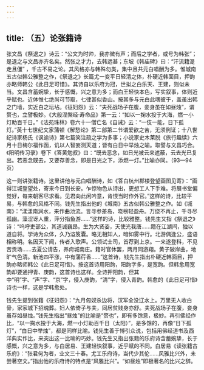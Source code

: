 ```yaml
---
---
---
```

title: （五）论张籍诗
---




张文昌《祭退之》诗云：“公文为时帅，我亦微有声；而后之学者，或号为韩张”；是退之与文昌亦齐名矣。然张之才力，去韩远甚；东坡《韩庙碑》曰：“汗流籍湜走且僵” ，千古不易之论。其风格亦与韩殊勿类，集中且共元白唱酬为多。惟城南五古似韩公雅整之作，《祭退之》长篇尤一变平日轻清之体，朴硬近韩面目，押韵亦略师韩公《此日足可惜》。其诗自以乐府为冠，世拟之白乐天、王建，则似未当。文昌含蓄婉挚，长于感慨，兴之意为多；而白王轻快本色，写实叙事，体则近乎赋也。近体惟七绝尚可节取，七律甚似香山。按其多与元白此喁彼于，盖虽出韩之门墙，实近白之坛坫。《征妇怨》云：“夫死战场子在腹，妾身虽在如昼烛”，谓赘也，立譬极妙。《大般涅槃经·寿命品》第一云：“如以一掬水投于大海，燃一小灯助百千日。”《法苑珠林》卷六十一僧亡名《自诫》云：“一伎一能，日下孤灯。”英十七世纪文家蒲顿《解愁论》第二部第二节谓爱欲之苦，无须例证；十八世纪诗家杨氏《讽谕诗》第七篇笑注疏之学为多事；小说家史木莱脱《旅行趣牍》六月十日梅尔福作函，讥以人智妄测天道；皆有白日中举烛之喻。取譬与文昌巧合。《阳明传习录》卷下《答黄勉叔》曰：“既去恶念，如日光被云来遮蔽，云去光已复出。若恶念既去，又要存善念，即是日光之下，添燃一灯。”比喻亦同。（93—94页）

这一则讲张籍诗。这里讲他与元白唱酬诗，如《答白杭州郡楼登望画图见寄》：“画得江城登望处，寄来今日到长安。乍惊物色从诗出，更想工人下手难。将展书堂偏觉好，每来朝客尽求看。见君向此闲吟意，肯恨当时作外官。”这样的诗，比较平易，与韩愈的风格不同。钱先生指出他的《城南》五古似韩公雅整之作。如《城南》：“漾漾南涧水，来作曲池流。言寻参差岛，晓榜轻盈舟。万绕不再止，千寻尽孤幽。藻涩讶人重，萍分指鱼游……”这样的诗，比较雅整。钱先生又指《祭退之》诗：“呜呼吏部公，其道诚巍昂。生为大贤姿，天使光我唐……籍在江湖间，独以道自将。学诗为众体，久乃溢笈囊。略无相知人，暗如雾中行。北游偶逢公，盛语相称明。名因天下闻，传者入歌声。公领试士司，首荐到上京。一来遂登科，不见苦贡场……去夏公请告，养疴城南庄。籍时官休罢，两月同游翔。黄子陂岸曲，地旷气色清。新池四平涨，中有蒲荇香……”这首诗，钱先生指出朴硬近韩面目，押韵亦略师韩公《此日足可惜》。按这首诗用阳韵，阳韵字多，是宽韵。但韩愈用宽韵却要通押青、庚韵，这首诗也这样。全诗押阳韵，但其中“明”字、“声”字、“京”字，侵入庚韵，“清”字，侵入青韵。韩愈的《此日足可惜》诗也一样，这是学韩愈处。

钱先生提到张籍《征妇怨》：“九月匈奴杀边将，汉军全没辽水上。万里无人收白骨，家家城下招魂葬。妇人依倚子与夫，同居贫贱身亦舒。夫死战场子在腹，妾身虽存如昼烛。”钱先生指出“昼烛”的比喻是“赘也”，即有多馀意，极妙。再引佛经作比，“以一掬水投于大海，燃一小灯助百千日（太阳）”，是多馀的，再像“日下孤灯”，“白日中举烛”，都是同样比喻。钱先生善于博引众说，包括用佛经道书及西洋典实作比，来突出这一比喻的巧妙。钱先生又指出张籍的乐府诗含蓄婉挚，长于感慨，兴之意为多，与白居易、王建轻快叙事，近乎赋的不同。白居易《读张籍古乐府》：“张君何为者，业文三十春。尤工乐府诗，当代少其伦……风雅比兴外，未尝著空文。”指出他的乐府诗的特点是“风雅比兴”。“如昼烛”即极著名的比兴之辞。